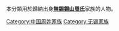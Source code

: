 {{Catnav|頁面分類|历史|歷史學|系譜學|漢族姓氏}}
{{Catnav|頁面分類|人文學科|歷史學|系譜學|漢族姓氏}}
{{Catnav|頁面分類|人类学|文化人类学|家世與傳承|系譜學|漢族姓氏}}

本分類用於歸納出身'''[[無錫錫山周氏|無錫錫山周氏]]'''家族的人物。

[[Category:中国周姓家族|Category:中国周姓家族]]
[[Category:无锡家族|Category:无锡家族]]